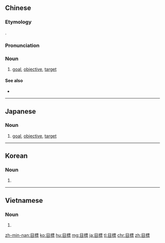 {{also|目标}}
==Chinese==
{{zh-forms|s=目标}}

===Etymology===
{{borrowing|zh|ja|-}} {{ja-r|目標|もくひょう}}.

===Pronunciation===
{{zh-pron
|m=mùbiāo
|ma=Zh-mùbiao.ogg
|c=muk6 biu1
|h=pfs=muk-phêu
|mn=xm,qz,tw:bo̍k-piau/xm,qz,zz,twv:bo̍k-phiau
|cat=n
}}

===Noun===
{{zh-noun}}

# [[goal]], [[objective]], [[target]]

====See also====
* {{zh-l|目的}}

{{zh-cat|Elementary}}

----

==Japanese==
{{ja-kanjitab|もく|ひょう|yomi=on}}

===Noun===
{{ja-noun|もくひょう}}

# [[goal]], [[objective]], [[target]]

----

==Korean==
{{ko-hanjatab}}

===Noun===
{{ko-noun|hj|hangeul=목표}}

# {{hanja form of|목표|[[goal]], [[objective]], [[target]]}}

----

==Vietnamese==
{{vi-hantutab}}

===Noun===
{{vi-hantu}}

# {{han tu form of|mục tiêu|[[goal]], [[objective]], [[target]]}}

[[zh-min-nan:目標]]
[[ko:目標]]
[[hu:目標]]
[[mg:目標]]
[[ja:目標]]
[[tl:目標]]
[[chr:目標]]
[[zh:目標]]